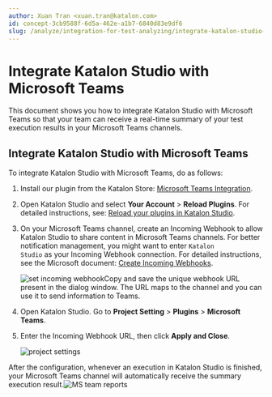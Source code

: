 ```yaml
---
author: Xuan Tran <xuan.tran@katalon.com>
id: concept-3cb9588f-6d5a-462e-a1b7-6840d83e9df6
slug: /analyze/integration-for-test-analyzing/integrate-katalon-studio-with-microsoft-teams
---
```


# Integrate Katalon Studio with Microsoft Teams

This document shows you how to integrate Katalon Studio with Microsoft Teams so that your team can receive a real-time summary of your test execution results in your Microsoft Teams channels.

## Integrate Katalon Studio with Microsoft Teams

To integrate Katalon Studio with Microsoft Teams, do as follows:

1.  Install our plugin from the Katalon Store: [Microsoft Teams Integration](https://store.katalon.com/product/77/Microsoft-Teams-Integration).

2.  Open Katalon Studio and select **Your Account** &gt; **Reload Plugins**. For detailed instructions, see: [Reload your plugins in Katalon Studio](/plugins-and-add-ons/katalon-store/katalon-studio-plugins/installing-plugin-offline-in-katalon-studio#).

3.  On your Microsoft Teams channel, create an Incoming Webhook to allow Katalon Studio to share content in Microsoft Teams channels. For better notification management, you might want to enter <code>Katalon Studio</code> as your Incoming Webhook connection. For detailed instructions, see the Microsoft document: [Create Incoming Webhooks](https://learn.microsoft.com/en-us/microsoftteams/platform/webhooks-and-connectors/how-to/add-incoming-webhook).

    <img src="/doc_images/Documents/Analyze/Integrations_For_Reports_And_Analytics/Microsoft_Team_Integration/image/ks-incoming-webhook.png" width={700} alt="set incoming webhook" />Copy and save the unique webhook URL present in the dialog window. The URL maps to the channel and you can use it to send information to Teams.

4.  Open Katalon Studio. Go to **Project Setting** &gt; **Plugins** &gt; **Microsoft Teams**.

5.  Enter the Incoming Webhook URL, then click **Apply and Close**.

    <img src="/doc_images/Documents/Analyze/Integrations_For_Reports_And_Analytics/Microsoft_Team_Integration/image/ks-ms-setting.png" width={700} alt="project settings" />


After the configuration, whenever an execution in Katalon Studio is finished, your Microsoft Teams channel will automatically receive the summary execution result.<img src="/doc_images/Documents/Analyze/Integrations_For_Reports_And_Analytics/Microsoft_Team_Integration/image/ks-report.png" width={700} alt="MS team reports" />
